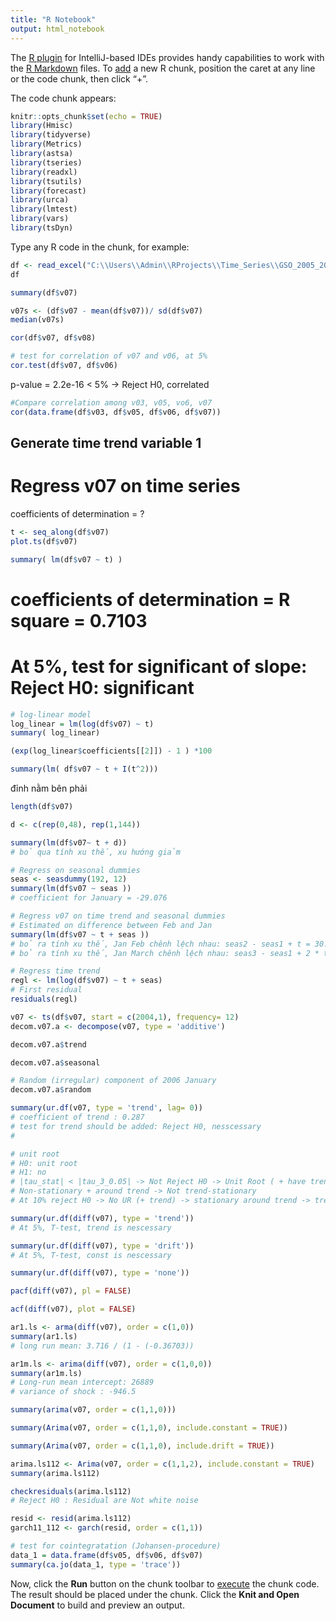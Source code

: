 ```yaml
---
title: "R Notebook"
output: html_notebook
---
```


The [R plugin](https://www.jetbrains.com/help/pycharm/r-plugin-support.html) for IntelliJ-based IDEs provides
handy capabilities to work with the [R Markdown](https://www.jetbrains.com/help/pycharm/r-markdown.html) files.
To [add](https://www.jetbrains.com/help/pycharm/r-markdown.html#add-code-chunk) a new R chunk,
position the caret at any line or the code chunk, then click "+".

The code chunk appears:
```r
knitr::opts_chunk$set(echo = TRUE)
library(Hmisc)
library(tidyverse)
library(Metrics)
library(astsa)
library(tseries)
library(readxl)
library(tsutils)
library(forecast)
library(urca)
library(lmtest)
library(vars)
library(tsDyn)
```

Type any R code in the chunk, for example:
```r
df <- read_excel("C:\\Users\\Admin\\RProjects\\Time_Series\\GSO_2005_2019_example.xlsx", col_names = TRUE)
df
```
```r
summary(df$v07)
```
```r
v07s <- (df$v07 - mean(df$v07))/ sd(df$v07)
median(v07s)
```
```r
cor(df$v07, df$v08)
```
```r
# test for correlation of v07 and v06, at 5%
cor.test(df$v07, df$v06)
```
p-value =  2.2e-16 < 5% -> Reject H0, correlated
```r
#Compare correlation among v03, v05, vo6, v07
cor(data.frame(df$v03, df$v05, df$v06, df$v07))
```
## Generate time trend variable 1
# Regress v07 on time series
coefficients of determination = ?
```r
t <- seq_along(df$v07)
plot.ts(df$v07)
```
```r
summary( lm(df$v07 ~ t) )
```
# coefficients of determination =  R square = 0.7103
# At 5%, test for significant of slope: Reject H0: significant

```r
# log-linear model
log_linear = lm(log(df$v07) ~ t)
summary( log_linear)
```
```r
(exp(log_linear$coefficients[[2]]) - 1 ) *100
```
```r
summary(lm( df$v07 ~ t + I(t^2)))
```
đỉnh nằm bên phải
```r
length(df$v07)
```
```r
d <- c(rep(0,48), rep(1,144))
```
```r
summary(lm(df$v07~ t + d))
# bỏ qua tính xu thế, xu hướng giảm
```
```r
# Regress on seasonal dummies
seas <- seasdummy(192, 12)
summary(lm(df$v07 ~ seas ))
# coefficient for January = -29.076
```
```r
# Regress v07 on time trend and seasonal dummies
# Estimated on difference between Feb and Jan
summary(lm(df$v07 ~ t + seas ))
# bỏ ra tính xu thế, Jan Feb chênh lệch nhau: seas2 - seas1 + t = 30.385
# bỏ ra tính xu thế, Jan March chênh lệch nhau: seas3 - seas1 + 2 * t = 6.65187
```
```r
# Regress time trend
regl <- lm(log(df$v07) ~ t + seas)
# First residual
residuals(regl)
```
```r
v07 <- ts(df$v07, start = c(2004,1), frequency= 12)
decom.v07.a <- decompose(v07, type = 'additive')
```
```r
decom.v07.a$trend
```
```r
decom.v07.a$seasonal
```
```r
# Random (irregular) component of 2006 January
decom.v07.a$random
```
```r
summary(ur.df(v07, type = 'trend', lag= 0))
# coefficient of trend : 0.287
# test for trend should be added: Reject H0, nesscessary
#

# unit root
# H0: unit root
# H1: no
# |tau_stat| < |tau_3_0.05| -> Not Reject H0 -> Unit Root ( + have trend)
# Non-stationary + around trend -> Not trend-stationary
# At 10% reject H0 -> No UR (+ trend) -> stationary around trend -> trend stationary
```
```r
summary(ur.df(diff(v07), type = 'trend'))
# At 5%, T-test, trend is nescessary
```
```r
summary(ur.df(diff(v07), type = 'drift'))
# At 5%, T-test, const is nescessary
```

```r
summary(ur.df(diff(v07), type = 'none'))
```
```r
pacf(diff(v07), pl = FALSE)
```
```r
acf(diff(v07), plot = FALSE)
```
```r
ar1.ls <- arma(diff(v07), order = c(1,0))
summary(ar1.ls)
# long run mean: 3.716 / (1 - (-0.36703))
```
```r
ar1m.ls <- arima(diff(v07), order = c(1,0,0))
summary(ar1m.ls)
# Long-run mean intercept: 26889
# variance of shock : -946.5
```
```r
summary(arima(v07, order = c(1,1,0)))
```
```r
summary(Arima(v07, order = c(1,1,0), include.constant = TRUE))
```
```r
summary(Arima(v07, order = c(1,1,0), include.drift = TRUE))
```
```r
arima.ls112 <- Arima(v07, order = c(1,1,2), include.constant = TRUE)
summary(arima.ls112)
```
```r
checkresiduals(arima.ls112)
# Reject H0 : Residual are Not white noise
```
```r
resid <- resid(arima.ls112)
garch11_112 <- garch(resid, order = c(1,1))
```
```r
# test for cointegratation (Johansen-procedure)
data_1 = data.frame(df$v05, df$v06, df$v07)
summary(ca.jo(data_1, type = 'trace'))
```
Now, click the **Run** button on the chunk toolbar to [execute](https://www.jetbrains.com/help/pycharm/r-markdown.html#run-r-code) the chunk code. The result should be placed under the chunk.
Click the **Knit and Open Document** to build and preview an output.

